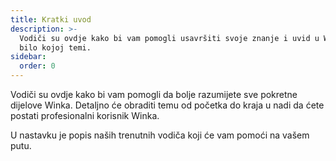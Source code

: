 ```yaml
---
title: Kratki uvod
description: >-
  Vodiči su ovdje kako bi vam pomogli usavršiti svoje znanje i uvid u Wink o
  bilo kojoj temi.
sidebar:
  order: 0
---
```


Vodiči su ovdje kako bi vam pomogli da bolje razumijete sve pokretne dijelove Winka.
Detaljno će obraditi temu od početka do kraja u nadi da ćete postati profesionalni korisnik Winka.

U nastavku je popis naših trenutnih vodiča koji će vam pomoći na vašem putu.

<LinkCard title="Otkrijte sjajne ponude" description="The guide gives you some tips on how to search for things to sell on Wink." href="/guides/discover-great-deals/" />


<LinkCard title="Gumb REZERVIRAJ SADA" description="This guide steps hotels through how to do the simplest integration with Wink with a 'Book Now' button." href="/guides/the-book-now-button/" />


<LinkCard title="Uvid za neznalice" description="This guides shows you how to use analytics effectively from the perspective of a supplier and an affiliate." href="/guides/insight-for-dummies/" />


<LinkCard title="Integracija s TripPayom" description="The guide gives you step-by-step instructions on how to do a full integration with TripPay as a travel company wishing to outsource the payment process." href="/guides/integrating-with-trip-pay/" />

